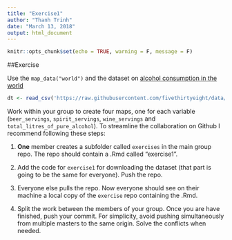 ```yaml
---
title: "Exercise1"
author: "Thanh Trinh"
date: "March 13, 2018"
output: html_document
---
```


```r
knitr::opts_chunk$set(echo = TRUE, warning = F, message = F)
```

##Exercise

Use the `map_data("world")` and the dataset on [alcohol consumption in the world](https://github.com/fivethirtyeight/data/blob/master/alcohol-consumption)

```r
dt <- read_csv('https://raw.githubusercontent.com/fivethirtyeight/data/master/alcohol-consumption/drinks.csv')
```

Work within your group to create four maps, one for each variable (`beer_servings`, `spirit_servings`, `wine_servings` and `total_litres_of_pure_alcohol`). To streamline the collaboration on Github I recommend following these steps:

1. **One** member creates a subfolder called `exercises` in the main group repo. The repo should contain a .Rmd called "exercise1".

2. Add the code for `exercise1` for downloading the dataset (that part is going to be the same for everyone). Push the repo.

3. Everyone else pulls the repo. Now everyone should see on their machine a local copy of the `exercise` repo containing the .Rmd.

4. Split the work between the members of your group. Once you are have finished, push your commit. For simplicity, avoid pushing simultaneously from multiple masters to the same origin. Solve the conflicts when needed. 
